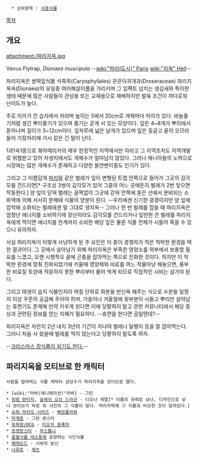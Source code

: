    * 상위항목 : [[식충식물]]

[[목차]]
== 개요 ==
attachment:/파리지옥.jpg
 
Venus Flytrap, ''Dionaea muscipula''
--[[wiki:"파리(도시)" Paris]] [[wiki:"지옥" Hell]]--

파리지옥은 쌍떡잎식물 석죽목(Caryophyllales) 끈끈이귀개과(Droseraceae) 파리지옥속(Dionaea)의 유일종 여러해살이풀을 가리키며 그 임팩트 넘치는 생김새와 특이한 생태 때문에 많은 사람들이 관상용 또는 교재용으로 재배하지만 발육 조건이 까다로워 난이도가 높다.

주로 이끼가 낀 습지에서 자라며 높이는 5에서 20cm로 개체마다 차이가 있다. 바늘줄기처럼 생긴 뿌리줄기가 있으며 줄기는 곧게 서 있는 모양이다. 잎은 4~8개가 뿌리에서 돋아나며 길이가 3~12cm이다. 잎자루에 넓은 날개가 있으며 잎은 둥글고 끝이 오므라들어 가장자리에 가시 같은 긴 털이 난다.

1과1속1종으로 북아메리카의 매우 한정적인 지역에서만 자라고 그 지역조차도 지역개발로 위협받고 있어 자생지에서도 개체수가 얼마남지 않았다. 그러나 매니아들의 노력으로 시장에는 많은 개체수가 존재하고 다양한 돌연변이종도 인기가 있다.

그리고 그 이름답게 [[파리]]와 같은 벌레가 잎이 변형된 트랩 안쪽으로 들어가 그곳의 감각모를 건드리면[* 구조상 3쌍이 감각모가 있어 그중의 어느 곳에든지 벌레가 2번 닿으면 작동한다.] 양 잎이 닫혀 벌레는 꼼짝없이 그곳에 갇혀 안쪽에 돋은 선에서 분비되는 소화액에 의해 서서히 분해돼 식물의 양분이 된다. --우리에겐 신기한 광경이지만 양 잎에 압착돼 소화되는 벌레에겐 말 그대로 생지옥-- 그러나 한 번 벌레를 잡을 때 파리지옥은 엄청난 에너지를 소비하기에 장난이라도 감각모를 건드리거나 잎만한 큰 벌레를 파리지옥에게 먹이면 에너지를 한계까지 소비한 해당 잎은 물론 식물 전체가 시들어 죽을 수 있으니 유의하자.

사실 파리지옥이 이렇게 사냥하게 된 주 요인은 이 종이 경쟁자가 적은 척박한 환경을 택한 결과이다. 그 곳에서 살아남기 위해 파리지옥은 부족한 영양소를 외부에서 보충할 필요를 느꼈고, 오랜 시행착오 끝에 곤충을 잡아먹는 쪽으로 진화한 것이다. 하지만 이 척박한 환경에 맞춰 진화되었기에 키울때 영양제와 비료를 여느 작물마냥 해놓으면, 풍부한 비료질 토양에 적응하지 못한 뿌리부터 물러 썩게 되므로 직접적인 시비는 삼가야 된다.

그리고 태생이 습지 식물인지라 며칠 단위로 화분을 반신욕 해주는 식으로 수분을 일정치 이상 꾸준히 공급해 주어야 하며, 가을이나 겨울철에 윗부분이 시들고 뿌리만 살아남는 휴면기도 존재해 만약 키우게 된다면 이에 당황하지 말고 관련 커뮤니티에서 해당 증상과 관련된 정보를 얻는 지혜가 필요하다. --휴면을 한다면 곰일텐데?--

파리지옥은 자란지 2년 내지 3년의 기간이 지나야 벌레나 달팽이 등을 잘 잡아먹는다. 그러니 처음 사 왔을때 벌레를 먹지 않는다고 당황하지 말도록 하자.

--[http://youtu.be/gQO6V9FZGuI 크리스마스 장식품이 되기도 한다.]--

== 파리지옥을 모티브로 한 캐릭터 ==
 사람을 잡아먹는 식물 캐릭터 상당수가 파리지옥을 모티브로 했다.  

 * [wiki:"라바(애니메이션)"라바] - 그린
 * [[빙빙 판타지]], [[슬래쉬 오브 드라군]] - 디오나 계열[* 이름의 유래로 보나, 디자인으로 보나 모티브가 바로 위 사진의 그 식물이 맞다. 머리카락에 그 식물과 비슷한 것이 달려있다.]
 * [[슈퍼 마리오 시리즈]] - [[뻐끔플라워]]
 * [[마계촌]] - 그린 몬스터
 * [[유희왕/OCG]] - [[티오의 충혹마]]
 * [[포켓몬스터]] - [[무스틈니]]
 * [[흡혈식물 대소동]]에 등장하는 식인식물
 * [[메테오드]] - 시바의 분신
 * [[나루토]] - [[제츠(나루토)|제츠]]

